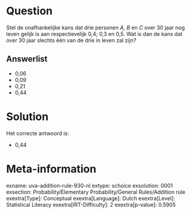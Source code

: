 Question
========

Stel de onafhankelijke kans dat drie personen *A*, *B* en *C* over 30
jaar nog leven gelijk is aan respectievelijk 0,4; 0,3 en 0,5. Wat is dan
de kans dat over 30 jaar slechts één van de drie in leven zal zijn?

Answerlist
----------

* 0,06
* 0,09
* 0,21
* 0,44

Solution
========

Het correcte antwoord is: 

* 0,44

Meta-information
================
exname: uva-addition-rule-930-nl
extype: schoice
exsolution: 0001
exsection: Probability/Elementary Probability/General Rules/Addition rule
exextra[Type]: Conceptual
exextra[Language]: Dutch
exextra[Level]: Statistical Literacy
exextra[IRT-Difficulty]: 2
exextra[p-value]: 0.5905
